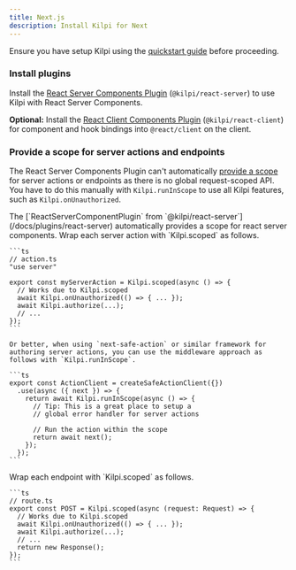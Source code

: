 ```yaml
---
title: Next.js
description: Install Kilpi for Next
---
```


Ensure you have setup Kilpi using the [quickstart guide](/docs/getting-started/quickstart) before proceeding.

### Install plugins

Install the [React Server Components Plugin](/docs/plugins/react-server-components) (`@kilpi/react-server`) to use Kilpi with React Server Components.


**Optional:** Install the [React Client Components Plugin](/docs/plugins/react-client) (`@kilpi/react-client`) for component and hook bindings into `@react/client` on the client.

### Provide a scope for server actions and endpoints

The React Server Components Plugin can't automatically [provide a scope](/docs/concepts/scope) for server actions or endpoints as there is no global request-scoped API. You have to do this manually with `Kilpi.runInScope` to use all Kilpi features, such as `Kilpi.onUnauthorized`.


<Tabs>
  <Tab label="RSCs">
    The [`ReactServerComponentPlugin` from `@kilpi/react-server`](/docs/plugins/react-server) automatically provides a scope for react server components.
  </Tab>
  <Tab label="Server actions">
    Wrap each server action with `Kilpi.scoped` as follows.

    ```ts
    // action.ts
    "use server"

    export const myServerAction = Kilpi.scoped(async () => {
      // Works due to Kilpi.scoped
      await Kilpi.onUnauthorized(() => { ... });
      await Kilpi.authorize(...); 
      // ...
    });
    ```

    Or better, when using `next-safe-action` or similar framework for authoring server actions, you can use the middleware approach as follows with `Kilpi.runInScope`.

    ```ts
    export const ActionClient = createSafeActionClient({})
      .use(async ({ next }) => {
        return await Kilpi.runInScope(async () => {
          // Tip: This is a great place to setup a
          // global error handler for server actions

          // Run the action within the scope
          return await next();
        });
      });
    ```
  </Tab>
  <Tab label="Endpoints">
    Wrap each endpoint with `Kilpi.scoped` as follows.

    ```ts
    // route.ts
    export const POST = Kilpi.scoped(async (request: Request) => {
      // Works due to Kilpi.scoped
      await Kilpi.onUnauthorized(() => { ... });
      await Kilpi.authorize(...); 
      // ...
      return new Response();
    });
    ```
  </Tab>
</Tabs>


